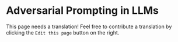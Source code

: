 # Adversarial Prompting in LLMs

This page needs a translation! Feel free to contribute a translation by clicking the `Edit this page` button on the right.
